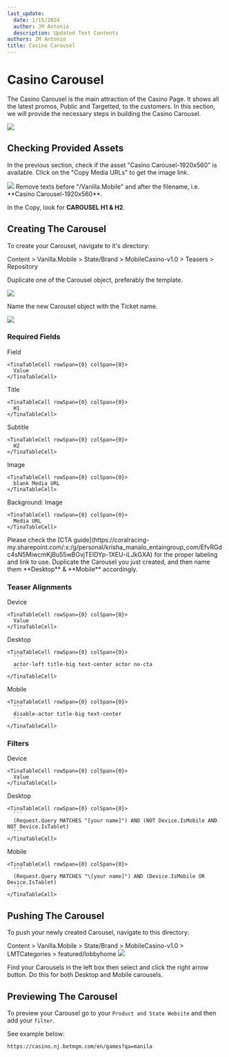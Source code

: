 ```yaml
---
last_update:
  date: 1/15/2024
  author: JM Antonio
  description: Updated Text Contents
authors: JM Antonio
title: Casino Carousel
---
```


# Casino Carousel

The Casino Carousel is the main attraction of the Casino Page.
It shows all the latest promos, Public and Targetted, to the customers. In this section, we will provide the necessary steps in building the Casino Carousel.

![](https://res.cloudinary.com/dlfu36fiw/image/upload/v1714980640/builds/carousel/casino-carousel-sample_ism2z4.png)

## Checking Provided Assets

In the previous section, check if the asset "Casino Carousel-1920x560" is available. Click on the "Copy Media URLs" to get the image link.

<img src="https://res.cloudinary.com/dlfu36fiw/image/upload/v1709887528/builds/carousel/r7b5xci20sw6101fjps8.png" className="mb-4" />

<Admonition type="tip" title="Tip">
  Remove texts before "/Vanilla.Mobile" and after the filename, i.e. **Casino Carousel-1920x560**.
</Admonition>

In the Copy, look for **CAROUSEL H1 & H2**.

## Creating The Carousel

To create your Carousel, navigate to it's directory:

<Admonition type="info" title="Sitecore Path">
  Content > Vanilla.Mobile > State/Brand > MobileCasino-v1.0 > Teasers > Repository
</Admonition>

Duplicate one of the Carousel object, preferably the template.

<img src="https://res.cloudinary.com/dlfu36fiw/image/upload/v1709887462/builds/carousel/q6sxdixd81nm41rocaeq.png" className="mb-3" />

Name the new Carousel object with the Ticket name.

<img src="https://res.cloudinary.com/dlfu36fiw/image/upload/v1709887456/builds/carousel/dwomnqhxhnqi7dizfqub.png" />

### Required Fields

<TinaTable topHeader={true} leftHeader={false}>
  <TinaTableRow>
    <TinaTableCell rowSpan={0} colSpan={0}>
      Field
    </TinaTableCell>

    <TinaTableCell rowSpan={0} colSpan={0}>
      Value
    </TinaTableCell>
  </TinaTableRow>

  <TinaTableRow>
    <TinaTableCell rowSpan={0} colSpan={0}>
      Title
    </TinaTableCell>

    <TinaTableCell rowSpan={0} colSpan={0}>
      H1
    </TinaTableCell>
  </TinaTableRow>

  <TinaTableRow>
    <TinaTableCell rowSpan={0} colSpan={0}>
      Subtitle
    </TinaTableCell>

    <TinaTableCell rowSpan={0} colSpan={0}>
      H2
    </TinaTableCell>
  </TinaTableRow>

  <TinaTableRow>
    <TinaTableCell rowSpan={0} colSpan={0}>
      Image
    </TinaTableCell>

    <TinaTableCell rowSpan={0} colSpan={0}>
      blank Media URL
    </TinaTableCell>
  </TinaTableRow>

  <TinaTableRow>
    <TinaTableCell rowSpan={0} colSpan={0}>
      Background: Image
    </TinaTableCell>

    <TinaTableCell rowSpan={0} colSpan={0}>
      Media URL
    </TinaTableCell>
  </TinaTableRow>
</TinaTable>

<Admonition type="info" title="Labeling">
  Please check the [CTA guide](https://coralracing-my.sharepoint.com/:x:/g/personal/krisha_manalo_entaingroup_com/EfvRGdc4sN5MiwcmKjBu55wBGvjTEIDYp-1XEU-iLJkGXA) for the proper labeling and link to use.
</Admonition>

<Admonition type="tip" title="Creating Desktop and Mobile Versions">
  Duplicate the Carousel you just created, and then name them **Desktop** & **Mobile** accordingly.
</Admonition>

### Teaser Alignments

<TinaTable topHeader={true} leftHeader={false}>
  <TinaTableRow>
    <TinaTableCell rowSpan={0} colSpan={0}>
      Device
    </TinaTableCell>

    <TinaTableCell rowSpan={0} colSpan={0}>
      Value
    </TinaTableCell>
  </TinaTableRow>

  <TinaTableRow>
    <TinaTableCell rowSpan={0} colSpan={0}>
      Desktop
    </TinaTableCell>

    <TinaTableCell rowSpan={0} colSpan={0}>
      ```
      actor-left title-big text-center actor no-cta
      ```
    </TinaTableCell>
  </TinaTableRow>

  <TinaTableRow>
    <TinaTableCell rowSpan={0} colSpan={0}>
      Mobile
    </TinaTableCell>

    <TinaTableCell rowSpan={0} colSpan={0}>
      ```
      disable-actor title-big text-center
      ```
    </TinaTableCell>
  </TinaTableRow>
</TinaTable>

### Filters

<TinaTable topHeader={true}>
  <TinaTableRow>
    <TinaTableCell rowSpan={0} colSpan={0}>
      Device
    </TinaTableCell>

    <TinaTableCell rowSpan={0} colSpan={0}>
      Value
    </TinaTableCell>
  </TinaTableRow>

  <TinaTableRow>
    <TinaTableCell rowSpan={0} colSpan={0}>
      Desktop
    </TinaTableCell>

    <TinaTableCell rowSpan={0} colSpan={0}>
      ```
      (Request.Query MATCHES "[your name]") AND (NOT Device.IsMobile AND NOT Device.IsTablet)
      ```
    </TinaTableCell>
  </TinaTableRow>

  <TinaTableRow>
    <TinaTableCell rowSpan={0} colSpan={0}>
      Mobile
    </TinaTableCell>

    <TinaTableCell rowSpan={0} colSpan={0}>
      ```
      (Request.Query MATCHES "\[your name]") AND (Device.IsMobile OR Device.IsTablet)
      ```
    </TinaTableCell>
  </TinaTableRow>
</TinaTable>

## Pushing The Carousel

To push your newly created Carousel, navigate to this directory:

<Admonition type="info" title="Sitecore Path">
  Content > Vanilla.Mobile > State/Brand > MobileCasino-v1.0 > LMTCategories > featured/lobbyhome
</Admonition>

<img src="https://res.cloudinary.com/dlfu36fiw/image/upload/v1709887456/builds/carousel/zmsaop1y1buoaj1wixa3.png" className="mb-3" />

Find your Carousels in the left box then select and click the right arrow button. Do this for both Desktop and Mobile carousels.

## Previewing The Carousel

To preview your Carousel go to your `Product and State Website` and then add your `filter`.

See example below:

```
https://casino.nj.betmgm.com/en/games?qa=manila
```
